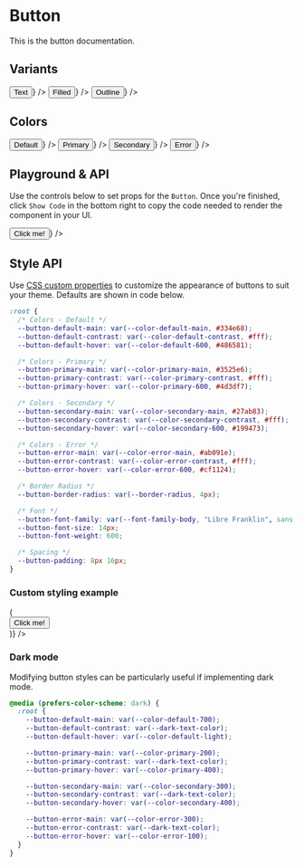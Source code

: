 

<Meta title="Button" component={Button} />

# Button

This is the button documentation.

## Variants

<Canvas>
  <Story
    name="text"
    args={{ variant: "text" }}
    render={(args) => <Button {...args}>Text</Button>}
  />
  <Story
    name="filled"
    args={{ variant: "filled" }}
    render={(args) => <Button {...args}>Filled</Button>}
  />
  <Story
    name="outline"
    args={{ variant: "outline" }}
    render={(args) => <Button {...args}>Outline</Button>}
  />
</Canvas>

## Colors

<Canvas>
  <Story
    name="default"
    args={{ color: "default" }}
    render={(args) => <Button {...args}>Default</Button>}
  />
  <Story
    name="primary"
    args={{ color: "primary" }}
    render={(args) => <Button {...args}>Primary</Button>}
  />
  <Story
    name="secondary"
    args={{ color: "secondary" }}
    render={(args) => <Button {...args}>Secondary</Button>}
  />
  <Story
    name="error"
    args={{ color: "error" }}
    render={(args) => <Button {...args}>Error</Button>}
  />
</Canvas>

## Playground & API

Use the controls below to set props for the `Button`. Once you're finished, click `Show Code` in the bottom right to copy the code needed to render the component in your UI.

<Canvas withSource="open">
  <Story
    name="playground"
    render={(args) => <Button {...args}>Click me!</Button>}
  />
</Canvas>

<ArgsTable story="playground" />

## Style API

Use [CSS custom properties](https://developer.mozilla.org/en-US/docs/Web/CSS/Using_CSS_custom_properties) to customize the appearance of buttons to suit your theme. Defaults are shown in code below.

```css
:root {
  /* Colors - Default */
  --button-default-main: var(--color-default-main, #334e68);
  --button-default-contrast: var(--color-default-contrast, #fff);
  --button-default-hover: var(--color-default-600, #486581);

  /* Colors - Primary */
  --button-primary-main: var(--color-primary-main, #3525e6);
  --button-primary-contrast: var(--color-primary-contrast, #fff);
  --button-primary-hover: var(--color-primary-600, #4d3df7);

  /* Colors - Secondary */
  --button-secondary-main: var(--color-secondary-main, #27ab83);
  --button-secondary-contrast: var(--color-secondary-contrast, #fff);
  --button-secondary-hover: var(--color-secondary-600, #199473);

  /* Colors - Error */
  --button-error-main: var(--color-error-main, #ab091e);
  --button-error-contrast: var(--color-error-contrast, #fff);
  --button-error-hover: var(--color-error-600, #cf1124);

  /* Border Radius */
  --button-border-radius: var(--border-radius, 4px);

  /* Font */
  --button-font-family: var(--font-family-body, "Libre Franklin", sans-serif);
  --button-font-size: 14px;
  --button-font-weight: 600;

  /* Spacing */
  --button-padding: 8px 16px;
}
```

### Custom styling example

<Canvas>
  <Story
    name="styling"
    render={(args) => (
      <div
        style={{
          "--button-primary-main": "hotpink",
          "--button-font-family": "Verdana",
          "--button-font-size": "20px",
          "--button-padding": "16px 24px",
        }}
      >
        <Button {...args} variant="filled" color="primary">
          Click me!
        </Button>
      </div>
    )}
  />
</Canvas>

### Dark mode

Modifying button styles can be particularly useful if implementing dark mode.

```css
@media (prefers-color-scheme: dark) {
  :root {
    --button-default-main: var(--color-default-700);
    --button-default-contrast: var(--dark-text-color);
    --button-default-hover: var(--color-default-light);

    --button-primary-main: var(--color-primary-200);
    --button-primary-contrast: var(--dark-text-color);
    --button-primary-hover: var(--color-primary-400);

    --button-secondary-main: var(--color-secondary-300);
    --button-secondary-contrast: var(--dark-text-color);
    --button-secondary-hover: var(--color-secondary-400);

    --button-error-main: var(--color-error-300);
    --button-error-contrast: var(--dark-text-color);
    --button-error-hover: var(--color-error-100);
  }
}
```
